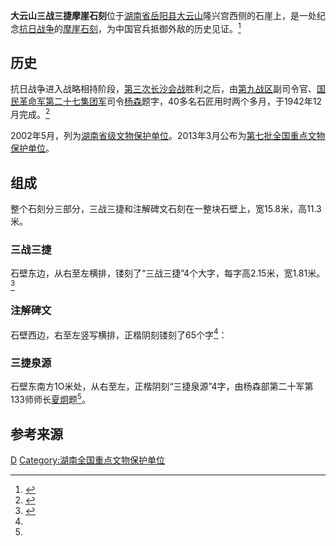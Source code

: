 {{文物保护单位
| 级别 = 全国
| 名称 = 大云山三战三捷摩崖石刻
| 所在 = [[湖南省|湖南省]][[岳阳县|岳阳县]]
| 分类 = 近现代重要史迹及代表性建筑
| 时代 = 1942年
| 编号 = 7-1842
| 登录 = 2013年3月
| Cat = 湖南全国重点文物保护单位
}}
'''大云山三战三捷摩崖石刻'''位于[[湖南省|湖南省]][[岳阳县|岳阳县]][[大云山|大云山]]隆兴宫西侧的石崖上，是一处纪念[[抗日战争|抗日战争]]的[[摩崖石刻|摩崖石刻]]，为中国官兵抵御外敌的历史见证。<ref name="r1">{{Cite web|title=全国重点文物保护单位—大云山三战三捷摩崖石刻|url=http://www.yueyang.gov.cn/yywh/whyc/wh/content_482264.html|accessdate=2020-09-17|work=www.yueyang.gov.cn}}</ref>

==历史==
抗日战争进入战略相持阶段，[[第三次长沙会战|第三次长沙会战]]胜利之后，由[[第九战区|第九战区]]副司令官、[[第二十七集团军|国民革命军第二十七集团军]]司令[[楊森_(民國)|杨森]]题字，40多名石匠用时两个多月，于1942年12月完成。<ref>{{Cite web|title=明 珠 耀 洞 庭 - 人文历史 - 岳阳政协|url=http://www.yyszx.gov.cn/index.php?a=shows&catid=21&id=1536|accessdate=2020-09-17|work=www.yyszx.gov.cn|archive-date=2018-12-27|archive-url=https://web.archive.org/web/20181227065402/http://yyszx.gov.cn/index.php?a=shows&catid=21&id=1536|dead-url=no}}</ref>

2002年5月，列为[[湖南省文物保护单位|湖南省级文物保护单位]]。2013年3月公布为[[第七批全国重点文物保护单位|第七批全国重点文物保护单位]]。

==组成==
整个石刻分三部分，三战三捷和注解碑文石刻在一整块石壁上，宽15.8米，高11.3米。
===三战三捷===
石壁东边，从右至左横排，镂刻了“三战三捷”4个大字，每字高2.15米，宽1.81米。<ref>{{Cite web|title=寻访三捷碑 - 人文历史 - 岳阳政协|url=http://www.yyszx.gov.cn/index.php?a=shows&catid=21&id=1533|accessdate=2020-09-17|work=www.yyszx.gov.cn|archive-date=2018-12-27|archive-url=https://web.archive.org/web/20181227070927/http://yyszx.gov.cn/index.php?a=shows&catid=21&id=1533|dead-url=no}}</ref>

===注解碑文===
石壁西边，右至左竖写横排，正楷阴刻镂刻了65个字<ref name="r1" />：
{{Cquote|quote=倭寇侵我中国，在湘北相持五年，中经大举犯长沙三次，赖民众协力，将士用命，都予击溃。国人正精诚团结，矢志澄清，泐石共勉。杨森题。大中华民国三十一年十二月。}}
===三捷泉源===
石壁东南方1O米处，从右至左，正楷阴刻“三捷泉源”4字，由杨森部第二十军第133师师长[[夏炯|夏炯]]题<ref name="r1" />。

==参考来源==
{{reflist}}

{{湖南全国重点文物保护单位}}
[[Category:岳阳文物保护单位|D]]
[[Category:湖南全国重点文物保护单位|Category:湖南全国重点文物保护单位]]